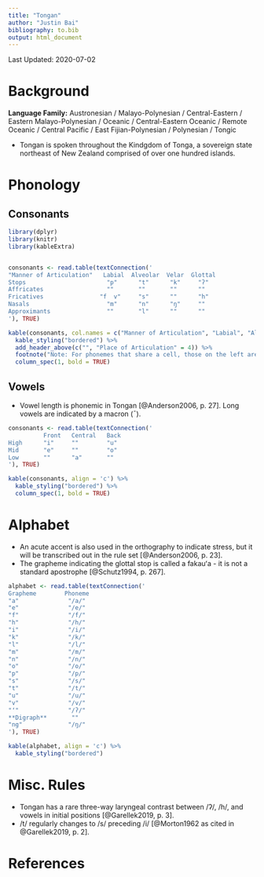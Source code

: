 ```yaml
---
title: "Tongan"
author: "Justin Bai"
bibliography: to.bib
output: html_document
---
```


Last Updated: 2020-07-02

# Background

**Language Family:** Austronesian / Malayo-Polynesian / Central-Eastern / Eastern Malayo-Polynesian / Oceanic / Central-Eastern Oceanic / Remote Oceanic / Central Pacific / East Fijian-Polynesian / Polynesian / Tongic

* Tongan is spoken throughout the Kindgdom of Tonga, a sovereign state northeast of New Zealand comprised of over one hundred islands.

# Phonology

## Consonants

```r

library(dplyr)
library(knitr)
library(kableExtra)


consonants <- read.table(textConnection('
"Manner of Articulation"   Labial  Alveolar  Velar  Glottal
Stops                       "p"      "t"      "k"     "ʔ"
Affricates                  ""       ""       ""      ""
Fricatives                "f  v"     "s"      ""      "h"
Nasals                      "m"      "n"      "ŋ"     ""
Approximants                ""       "l"      ""      ""
'), TRUE)

kable(consonants, col.names = c("Manner of Articulation", "Labial", "Alveolar", "Velar", "Glottal"), align = 'c') %>%
  kable_styling("bordered") %>%
  add_header_above(c("", "Place of Articulation" = 4)) %>%
  footnote("Note: For phonemes that share a cell, those on the left are voiceless, whereas those on the right are voiced.", general_title = "") %>%
  column_spec(1, bold = TRUE)
```

## Vowels

* Vowel length is phonemic in Tongan [@Anderson2006, p. 27]. Long vowels are indicated by a macron (¯).

```r
consonants <- read.table(textConnection('
          Front   Central   Back
High      "i"     ""        "u"
Mid       "e"     ""        "o"
Low       ""      "a"       ""
'), TRUE)

kable(consonants, align = 'c') %>%
  kable_styling("bordered") %>%
  column_spec(1, bold = TRUE)
```

# Alphabet

* An acute accent is also used in the orthography to indicate stress, but it will be transcribed out in the rule set [@Anderson2006, p. 23].
* The grapheme indicating the glottal stop is called a fakauʻa - it is not a standard apostrophe [@Schutz1994, p. 267].

```r

alphabet <- read.table(textConnection('
Grapheme        Phoneme
"a"              "/a/"
"e"              "/e/"
"f"              "/f/"
"h"              "/h/"
"i"              "/i/"
"k"              "/k/"
"l"              "/l/"
"m"              "/m/"
"n"              "/n/"
"o"              "/o/"
"p"              "/p/"
"s"              "/s/"
"t"              "/t/"
"u"              "/u/"
"v"              "/v/"
"ʻ"              "/ʔ/"
**Digraph**       ""
"ng"             "/ŋ/"
'), TRUE)

kable(alphabet, align = 'c') %>%
  kable_styling("bordered")
```

# Misc. Rules  

* Tongan has a rare three-way laryngeal contrast between /ʔ/, /h/, and vowels in initial positions [@Garellek2019, p. 3].
* /t/ regularly changes to /s/ preceding /i/ [@Morton1962 as cited in @Garellek2019, p. 2].

# References
